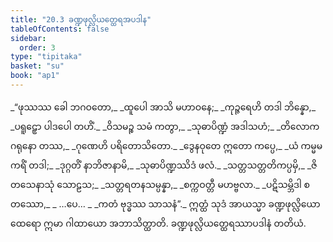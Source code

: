 ```yaml
---
title: "20.3 ခဏ္ဍဖုလ္လိယတ္ထေရအပဒါန"
tableOfContents: false
sidebar:
  order: 3
type: "tipitaka"
basket: "su"
book: "ap1"
---
```



<DynamicBreadcrumb />

<Division number="12" book="ap1" e="ch" v="20" p="221">

<Paragraph number="2681" type="verses" book="ap1">
_“ဖုဿဿ ခေါ ဘဂဝတော,_  
_ထူပေါ အာသိ မဟာဝနေ;_  
_ကုဉ္ဇရေဟိ တဒါ ဘိန္နော,_  
_ပရူဠှော ပါဒပေါ တဟိံ._  

</Paragraph>

</Division>
<Division number="13" book="ap1" e="ch" v="20" p="221">

<Paragraph number="2682" type="verses" book="ap1">
_ဝိသမဉ္စ သမံ ကတွာ,_  
_သုဓာပိဏ္ဍံ အဒါသဟံ;_  
_တိလောကဂရုနော တဿ,_  
_ဂုဏေဟိ ပရိတောသိတော._  

</Paragraph>

</Division>
<Division number="14" book="ap1" e="ch" v="20" p="221">

<Paragraph number="2683" type="verses" book="ap1">
_ဒွေနဝုတေ ဣတော ကပ္ပေ,_  
_ယံ ကမ္မမကရိံ တဒါ;_  
_ဒုဂ္ဂတိံ နာဘိဇာနာမိ,_  
_သုဓာပိဏ္ဍဿိဒံ ဖလံ._  

</Paragraph>

</Division>
<Division number="15" book="ap1" e="ch" v="20" p="221">

<Paragraph number="2684" type="verses" book="ap1">
_သတ္တသတ္တတိကပ္ပမှိ,_  
_ဇိတသေနာသုံ သောဠသ;_  
_သတ္တရတနသမ္ပန္နာ,_  
_စက္ကဝတ္တီ မဟဗ္ဗလာ._  

</Paragraph>

</Division>
<Division number="16" book="ap1" e="ch" v="20" p="221">

<Paragraph number="2685" type="verses" book="ap1">
_ပဋိသမ္ဘိဒါ စတဿော,_  
_ …ပေ… _  
_ကတံ ဗုဒ္ဓဿ သာသနံ”._  

</Paragraph>

<Paragraph number="2686" book="ap1">
ဣတ္ထံ သုဒံ အာယသ္မာ ခဏ္ဍဖုလ္လိယော ထေရော ဣမာ ဂါထာယော အဘာသိတ္ထာတိ.

</Paragraph>
</Division>

<Paragraph number="2687" type="center" book="ap1">
ခဏ္ဍဖုလ္လိယတ္ထေရဿာပဒါနံ တတိယံ.
</Paragraph>